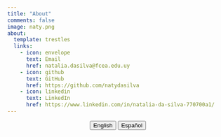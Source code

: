 ```yaml
---
title: "About"
comments: false
image: naty.png
about:
  template: trestles
  links:
    - icon: envelope
      text: Email
      href: natalia.dasilva@fcea.edu.uy
    - icon: github
      text: GitHub
      href: https://github.com/natydasilva
    - icon: linkedin
      text: LinkedIn
      href: https://www.linkedin.com/in/natalia-da-silva-770700a1/
---
```


<center>

::: {.btn-group role="group" aria-label="About"}
<a href="about.html"> <button type="button" class="btn btn-primary me-md-2 btn-sm">English</button></a> <a href="about-es.html"><button type="button" class="btn btn-primary me-md-2 btn-sm">Español</button></a>
:::

</center>

::: {#hero-heading}

:::
